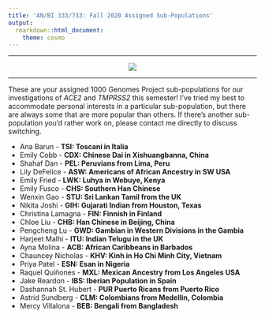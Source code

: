 ```yaml
---
title: 'AN/BI 333/733: Fall 2020 Assigned Sub-Populations'
output: 
  rmarkdown::html_document:
    theme: cosmo
---
```


***
<center><p><img src="http://3.bp.blogspot.com/-RhRP4oF0zY8/VhE9HtdOM6I/AAAAAAAAYjg/KUllTWJyVKo/s1600/tmp.jpg"></p></center>

***

These are your assigned 1000 Genomes Project sub-populations for our investigations of *ACE2* and *TMPRSS2* this semester! I've tried my best to accommodate personal interests in a particular sub-population, but there are always some that are more popular than others. If there's another sub-population you'd rather work on, please contact me directly to discuss switching.

<ul>
<li>Ana Barun - **TSI:	Toscani in Italia**
<li>Emily Cobb - **CDX:	Chinese Dai in Xishuangbanna, China**
<li>Shahaf Dan - **PEL:	Peruvians from Lima, Peru**
<li>Lily DeFelice - **ASW: Americans of African Ancestry in SW USA**
<li>Emily Fried - **LWK:	Luhya in Webuye, Kenya**
<li>Emily Fusco - **CHS:	Southern Han Chinese**
<li>Wenxin Gao - **STU:	Sri Lankan Tamil from the UK**
<li>Nikita Joshi - **GIH:	Gujarati Indian from Houston, Texas**
<li>Christina Lamagna - **FIN: Finnish in Finland**
<li>Chloe Liu - **CHB:	Han Chinese in Beijing, China**
<li>Pengcheng Lu - **GWD:	Gambian in Western Divisions in the Gambia**
<li>Harjeet Malhi - **ITU: Indian Telugu in the UK**
<li>Ayna Molina - **ACB: African Caribbeans in Barbados**
<li>Chauncey Nicholas - **KHV:	Kinh in Ho Chi Minh City, Vietnam**
<li>Priya Patel - **ESN:	Esan in Nigeria**
<li>Raquel Quiñones - **MXL:	Mexican Ancestry from Los Angeles USA**
<li>Jake Reardon - **IBS:	Iberian Population in Spain**
<li>Dashannah St. Hubert - **PUR	Puerto Ricans from Puerto Rico**
<li>Astrid Sundberg - **CLM:	Colombians from Medellin, Colombia**
<li>Mercy Villalona - **BEB:	Bengali from Bangladesh**
</ul>